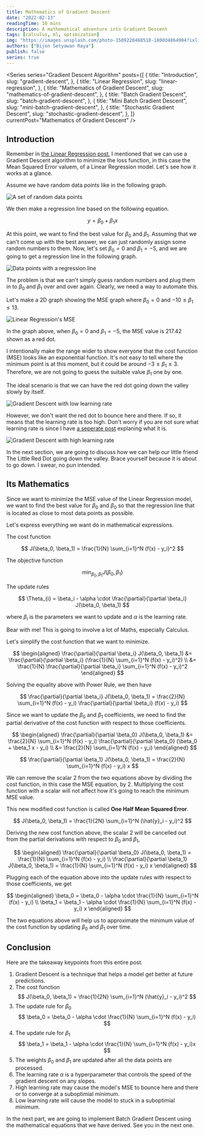 ```yaml
---
title: Mathematics of Gradient Descent
date: "2022-02-13"
readingTime: 10 mins
description: A mathematical adventure into Gradient Descent
tags: [calculus, ml, optimization]
img: "https://images.unsplash.com/photo-1509228468518-180dd4864904?ixlib=rb-4.0.3&ixid=MnwxMjA3fDB8MHxwaG90by1wYWdlfHx8fGVufDB8fHx8&auto=format&fit=crop&w=1770&q=80"
authors: ["Bijon Setyawan Raya"]
publish: false
series: true
---
```


<Series
    series="Gradient Descent Algorithm"
    posts={[
        {
        title: "Introduction",
        slug: "gradient-descent",
        },
        {
        title: "Linear Regression",
        slug: "linear-regression",
        },
        {
        title: "Mathematics of Gradient Descent",
        slug: "mathematics-of-gradient-descent",
        },
        {
        title: "Batch Gradient Descent",
        slug: "batch-gradient-descent",
        },
        {
        title: "Mini Batch Gradient Descent",
        slug: "mini-batch-gradient-descent",
        },
        {
        title: "Stochastic Gradient Descent",
        slug: "stochastic-gradient-descent",
        },
    ]}
    currentPost="Mathematics of Gradient Descent"
/>

## Introduction

Remember in [the Linear Regression post](/blog/linear-regression),
I mentioned that we can use a Gradient Descent algorithm to minimize the loss function, in this case the Mean Squared Error valuem, of a Linear Regression model.
Let's see how it works at a glance.

Assume we have random data points like in the following graph.

![A set of random data points](/images/posts/mathematics-of-gradient-descent/datapoints.png "A set of random data points")

We then make a regression line based on the following equation.

$$
    y = \beta_0 + \beta_1 x
$$

At this point, we want to find the best value for $\beta_0$ and $\beta_1$.
Assuming that we can't come up with the best answer, we can just randomly assign some random numbers to them.
Now, let's set $\beta_0 = 0$ and $\beta_1 = -5$, and we are going to get a regression line in the following graph.

![Data points with a regression line](/images/posts/mathematics-of-gradient-descent/points_line.png "Data points with a regression line")

The problem is that we can't simply guess random numbers and plug them in to $\beta_0$ and $\beta_1$ over and over again.
Clearly, we need a way to automate this.

Let's make a 2D graph showing the MSE graph where $\beta_0 = 0$ and $-10 \leq \beta_1 \leq 13$.

![Linear Regression's MSE](/images/posts/mathematics-of-gradient-descent/cost_function.png "Linear Regression's MSE")

In the graph above, when $\beta_0 = 0$ and $\beta_1 = -5$, the MSE value is $217.42$ shown as a red dot.

I intentionally make the range wider to show everyone that the cost function (MSE) looks like an exponential function.
It's not easy to tell where the minimum point is at this moment, but it could be around $-3 \leq \beta_1 \leq 3$.
Therefore, we are not going to guess the suitable value $\beta_1$ one by one.

The ideal scenario is that we can have the red dot going down the valley slowly by itself.

![Gradient Descent with low learning rate](/images/posts/mathematics-of-gradient-descent/low_lr.png "Gradient Descent with low learning rate")

However, we don't want the red dot to bounce here and there.
If so, it means that the learning rate is too high.
Don't worry if you are not sure what learning rate is since I have [a seperate post](/blog/what-is-the-best-learning-rate) explaning what it is.

![Gradient Descent with high learning rate](/images/posts/mathematics-of-gradient-descent/high_lr.png "Gradient Descent with high learning rate")

In the next section, we are going to discuss how we can help our little friend The Little Red Dot going down the valley.
Brace yourself because it is about to go down. I swear, no pun intended.

## Its Mathematics

Since we want to minimize the MSE value of the Linear Regression model, we want to find the best value for $\beta_0$ and $\beta_0$ so that the regression line that is located as close to most data points as possible.

Let's express everything we want do in mathematical expressions.

The cost function

$$
    J(\beta_0, \beta_1) = \frac{1}{N} \sum_{i=1}^N (f(x) - y_i)^2
$$

The objective function

$$
    \min_{\beta_0, \beta_1} J(\beta_0, \beta_1)
$$

The update rules

$$
    \Theta_{i} = \beta_i - \alpha \cdot \frac{\partial}{\partial \beta_i} J(\beta_0, \beta_1)
$$

where $\beta_i$ is the parameters we want to update and $\alpha$ is the learning rate.

Bear with me! This is going to involve a lot of Maths, especially Calculus.

Let's simplify the cost function that we want to minimize.

$$
    \begin{aligned}
        \frac{\partial}{\partial \beta_i} J(\beta_0, \beta_1)
        &= \frac{\partial}{\partial \beta_i} (\frac{1}{N} \sum_{i=1}^N (f(x) - y_i)^2) \\
        &= \frac{1}{N} \frac{\partial}{\partial \beta_i} \sum_{i=1}^N (f(x) - y_i)^2
    \end{aligned}
$$

Solving the equality above with Power Rule, we then have

$$
    \frac{\partial}{\partial \beta_i} J(\beta_0, \beta_1) = \frac{2}{N} \sum_{i=1}^N (f(x) - y_i) \frac{\partial}{\partial \beta_i} (f(x) - y_i)
$$

Since we want to update the $\beta_0$ and $\beta_1$ coefficients, we need to find the partial derivative of the cost function with respect to those coefficients.

$$
    \begin{aligned}
        \frac{\partial}{\partial \beta_0} J(\beta_0, \beta_1)
        &= \frac{2}{N} \sum_{i=1}^N (f(x) - y_i) \frac{\partial}{\partial \beta_0} (\beta_0 + \beta_1 x - y_i) \\
        &= \frac{2}{N} \sum_{i=1}^N (f(x) - y_i)
    \end{aligned}
$$

$$
    \frac{\partial}{\partial \beta_1} J(\beta_0, \beta_1) = \frac{2}{N} \sum_{i=1}^N (f(x) - y_i) x
$$

We can remove the scalar $2$ from the two equations above by dividing the cost function, in this case the MSE equation, by $2$.
Multiplying the cost function with a scalar will not affect how it's going to reach the minimum MSE value.

This new modified cost function is called **One Half Mean Squared Error**.

$$
    J(\beta_0, \beta_1) = \frac{1}{2N} \sum_{i=1}^N (\hat{y}_i - y_i)^2
$$

Deriving the new cost function above, the scalar $2$ will be cancelled out from the partial derivations with respect to $\beta_0$ and $\beta_1$,

$$
    \begin{aligned}
        \frac{\partial}{\partial \beta_0} J(\beta_0, \beta_1) = \frac{1}{N} \sum_{i=1}^N (f(x) - y_i) \\
        \frac{\partial}{\partial \beta_1} J(\beta_0, \beta_1) = \frac{1}{N} \sum_{i=1}^N (f(x) - y_i) x
    \end{aligned}
$$

Plugging each of the equation above into the update rules with respect to those coefficients, we get

$$
    \begin{aligned}
        \beta_0 = \beta_0 - \alpha \cdot \frac{1}{N} \sum_{i=1}^N (f(x) - y_i) \\
        \beta_1 = \beta_1 - \alpha \cdot \frac{1}{N} \sum_{i=1}^N (f(x) - y_i) x
    \end{aligned}
$$

The two equations above will help us to approximate the minimum value of the cost function by updating $\beta_0$ and $\beta_1$ over time.

## Conclusion

Here are the takeaway keypoints from this entire post.

1. Gradient Descent is a technique that helps a model get better at future predictions.
2. The cost function
   $$
       J(\beta_0, \beta_1) = \frac{1}{2N} \sum_{i=1}^N (\hat{y}_i - y_i)^2
   $$
3. The update rule for $\beta_0$
   $$
       \beta_0 = \beta_0 - \alpha \cdot \frac{1}{N} \sum_{i=1}^N (f(x) - y_i)
   $$
4. The update rule for $\beta_1$
   $$
       \beta_1 = \beta_1 - \alpha \cdot \frac{1}{N} \sum_{i=1}^N (f(x) - y_i)x
   $$
5. The weights $\beta_0$ and $\beta_1$ are updated after all the data points are processed.
6. The learning rate $\alpha$ is a hyperparameter that controls the speed of the gradient descent on any slopes.
7. High learning rate may cause the model's MSE to bounce here and there or to converge at a suboptimial minimum.
8. Low learning rate will cause the model to stuck in a suboptimial minimum.

In the next part, we are going to implement Batch Gradient Descent using the mathematical equations that we have derived.
See you in the next one.
